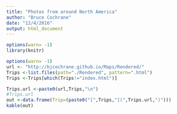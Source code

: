 ```yaml
---
title: "Photos from around North America"
author: "Bruce Cochrane"
date: "12/4/2016"
output: html_document
---
```

```r
options(warn= -1)
library(knitr) 
```


```r
options(warn= -1)
url <- "http://bjcochrane.github.io/Maps/Rendered/"
Trips <-list.files(path="./Rendered", pattern=".html")
Trips <-Trips[which(Trips!="index.html")]
```

```r
Trips.url <-paste0(url,Trips,"\n")
#Trips.url
out <-data.frame(Trip=(paste0("[",Trips,"](",Trips.url,")")))
kable(out)
```

